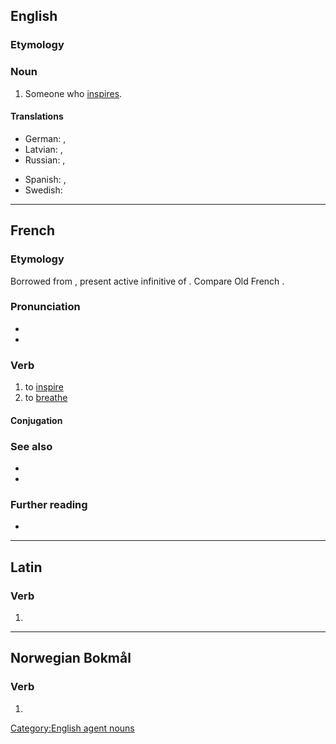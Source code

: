 ==English==

===Etymology===
{{suffix|en|inspire|er}}

===Noun===
{{en-noun}}

# Someone who [[inspire]]s.

====Translations====
{{trans-top|someone who inspires}}
* German: {{t|de|Inspirator|m}}, {{t|de|Inspiratorin|f}}
* Latvian: {{t|lv|inspirators|m}}, {{t|lv|inspiratore|f}}
* Russian: {{t+|ru|вдохнови́тель|m}}, {{t+|ru|вдохнови́тельница|f}}
{{trans-mid}}
* Spanish: {{t|es|inspirador|m}}, {{t+|es|inspiradora|f}}
* Swedish: {{t+|sv|inspiratör|c}}
{{trans-bottom}}

[[Category:English agent nouns]]

----

==French==

===Etymology===
Borrowed from {{bor|fr|la|inspīrāre}}, present active infinitive of {{m|la|inspīrō}}. Compare Old French {{m|fro|espirer}}.

===Pronunciation===
* {{fr-IPA}}
* {{audio|Fr-inspirer.ogg|audio|lang=fr}}

===Verb===
{{fr-verb}}

# to [[inspire]]
# to [[breathe]]

====Conjugation====
{{fr-conj-auto}}

===See also===
* {{l|fr|respirer}}
* {{l|fr|expirer}}

===Further reading===
* {{R:TLFi}}

----

==Latin==

===Verb===
{{la-verb-form|īnspīrer}}

# {{inflection of|la|īnspīrō||1|s|pres|pasv|subj}}

----

==Norwegian Bokmål==

===Verb===
{{head|nb|verb form}}

# {{inflection of|nb|inspirere||imp}}